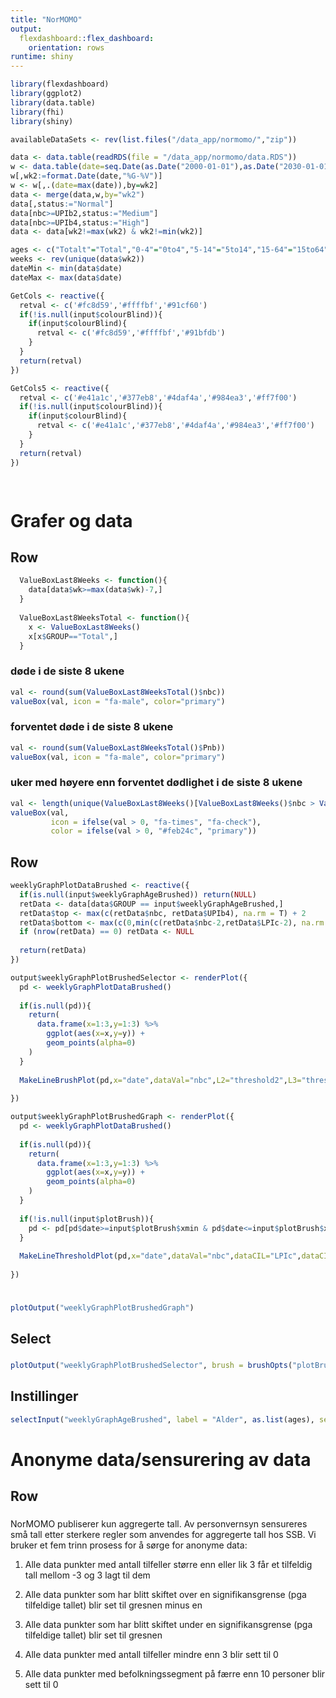 ```yaml
---
title: "NorMOMO"
output: 
  flexdashboard::flex_dashboard:
    orientation: rows
runtime: shiny
---
```


```r
library(flexdashboard)
library(ggplot2)
library(data.table)
library(fhi)
library(shiny)

availableDataSets <- rev(list.files("/data_app/normomo/","zip"))

data <- data.table(readRDS(file = "/data_app/normomo/data.RDS"))
w <- data.table(date=seq.Date(as.Date("2000-01-01"),as.Date("2030-01-01"),1))
w[,wk2:=format.Date(date,"%G-%V")]
w <- w[,.(date=max(date)),by=wk2]
data <- merge(data,w,by="wk2")
data[,status:="Normal"]
data[nbc>=UPIb2,status:="Medium"]
data[nbc>=UPIb4,status:="High"]
data <- data[wk2!=max(wk2) & wk2!=min(wk2)]

ages <- c("Totalt"="Total","0-4"="0to4","5-14"="5to14","15-64"="15to64","65+"="65P")
weeks <- rev(unique(data$wk2))
dateMin <- min(data$date)
dateMax <- max(data$date)

```

```r


GetCols <- reactive({
  retval <- c('#fc8d59','#ffffbf','#91cf60')
  if(!is.null(input$colourBlind)){
    if(input$colourBlind){
      retval <- c('#fc8d59','#ffffbf','#91bfdb')
    } 
  }
  return(retval)
})

GetCols5 <- reactive({
  retval <- c('#e41a1c','#377eb8','#4daf4a','#984ea3','#ff7f00')
  if(!is.null(input$colourBlind)){
    if(input$colourBlind){
      retval <- c('#e41a1c','#377eb8','#4daf4a','#984ea3','#ff7f00')
    } 
  }
  return(retval)
})

 
```

Grafer og data
===================================== 


Row 
-----------------------------------------------------------------------

```r
  ValueBoxLast8Weeks <- function(){
    data[data$wk>=max(data$wk)-7,]
  }
  
  ValueBoxLast8WeeksTotal <- function(){
    x <- ValueBoxLast8Weeks()
    x[x$GROUP=="Total",]
  }

```  

### døde i de siste 8 ukene {.no-mobile}

```r
val <- round(sum(ValueBoxLast8WeeksTotal()$nbc))
valueBox(val, icon = "fa-male", color="primary")
```

### forventet døde i de siste 8 ukene {.no-mobile}

```r
val <- round(sum(ValueBoxLast8WeeksTotal()$Pnb))
valueBox(val, icon = "fa-male", color="primary")
```

### uker med høyere enn forventet dødlighet i de siste 8 ukene

```r
val <- length(unique(ValueBoxLast8Weeks()[ValueBoxLast8Weeks()$nbc > ValueBoxLast8Weeks()$UPIb2]$wk))
valueBox(val, 
         icon = ifelse(val > 0, "fa-times", "fa-check"),
         color = ifelse(val > 0, "#feb24c", "primary"))
```

Row {data-height=800}
-----------------------------------------------------------------------

```r
weeklyGraphPlotDataBrushed <- reactive({
  if(is.null(input$weeklyGraphAgeBrushed)) return(NULL)
  retData <- data[data$GROUP == input$weeklyGraphAgeBrushed,]
  retData$top <- max(c(retData$nbc, retData$UPIb4), na.rm = T) + 2
  retData$bottom <- max(c(0,min(c(retData$nbc-2,retData$LPIc-2), na.rm = T)))
  if (nrow(retData) == 0) retData <- NULL
  
  return(retData)
})

output$weeklyGraphPlotBrushedSelector <- renderPlot({
  pd <- weeklyGraphPlotDataBrushed() 
  
  if(is.null(pd)){
    return(
      data.frame(x=1:3,y=1:3) %>%
        ggplot(aes(x=x,y=y)) + 
        geom_points(alpha=0)
    )
  }
  
  MakeLineBrushPlot(pd,x="date",dataVal="nbc",L2="threshold2",L3="threshold4", GetCols=GetCols)
  
})

output$weeklyGraphPlotBrushedGraph <- renderPlot({
  pd <- weeklyGraphPlotDataBrushed() 
  
  if(is.null(pd)){
    return(
      data.frame(x=1:3,y=1:3) %>%
        ggplot(aes(x=x,y=y)) + 
        geom_points(alpha=0)
    )
  }
  
  if(!is.null(input$plotBrush)){
    pd <- pd[pd$date>=input$plotBrush$xmin & pd$date<=input$plotBrush$xmax,]
  }
  
  MakeLineThresholdPlot(pd,x="date",dataVal="nbc",dataCIL="LPIc",dataCIU="UPIc",L1="bottom",L2="UPIb2",L3="UPIb4",L4="top", pointShift = -3.5, weekNumbers=TRUE, GetCols = GetCols)
  
})
  
```

### 

```r
plotOutput("weeklyGraphPlotBrushedGraph")
```

Select {data-height=200}
-----------------------------------------------------------------------

### 

```r
plotOutput("weeklyGraphPlotBrushedSelector", brush = brushOpts("plotBrush", direction="x", opacity=0.4))
```

Instillinger {.sidebar}
-----------------------------------------------------------------------

```r

selectInput("weeklyGraphAgeBrushed", label = "Alder", as.list(ages), selected = "Total", selectize=FALSE, size=length(ages))

```

Anonyme data/sensurering av data
===================================== 

Row 
-----------------------------------------------------------------------

### 

NorMOMO publiserer kun aggregerte tall. Av personvernsyn sensureres små tall etter sterkere regler som anvendes for aggregerte tall hos SSB. Vi bruker et fem trinn prosess for å sørge for anonyme data:

1. Alle data punkter med antall tilfeller større enn eller lik 3 får et tilfeldig tall mellom -3 og 3 lagt til dem

2. Alle data punkter som har blitt skiftet over en signifikansgrense (pga tilfeldige tallet) blir set til gresnen minus en

3. Alle data punkter som har blitt skiftet under en signifikansgrense (pga tilfeldige tallet) blir set til gresnen

4. Alle data punkter med antall tilfeller mindre enn 3 blir sett til 0

5. Alle data punkter med befolkningssegment på færre enn 10 personer blir sett til 0


